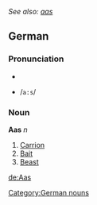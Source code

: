 ''See also: [[aas]]''
==German==
===Pronunciation===
*{{IPA|/aːs/}}
*{{SAMPA}} /<tt>a:s</tt>/

===Noun===
'''Aas''' ''n''
#[[carrion|Carrion]]
#[[bait|Bait]]
#[[beast|Beast]]

{{de-conj-noun|Aas|Aase]], [[Äser|Aases|Aase]], [[Äser|Aas|Aase]], [[Äser|Aas]], [[Aase|Aasen]], [[Äsern}}

[[Category:German nouns]]

[[de:Aas]]